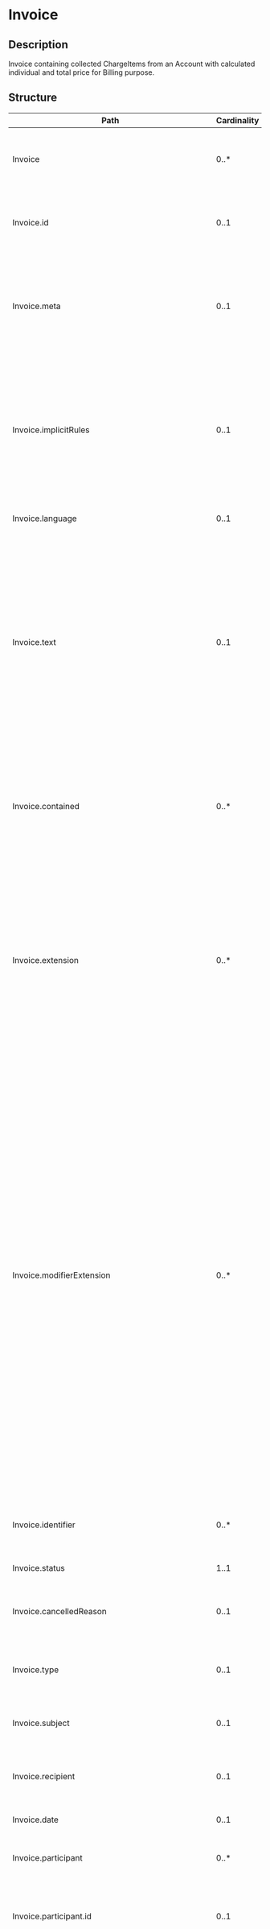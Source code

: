 # Invoice

## Description

Invoice containing collected ChargeItems from an Account with calculated individual and total price for Billing purpose.

## Structure

| Path                                              | Cardinality | Type                                  | Description                                                                                                                                                                                                                                                                                                                                                                                                                                                                                                                                                                                                                                                                                                                                                                                                                                                   |
| ------------------------------------------------- | ----------- | ------------------------------------- | ------------------------------------------------------------------------------------------------------------------------------------------------------------------------------------------------------------------------------------------------------------------------------------------------------------------------------------------------------------------------------------------------------------------------------------------------------------------------------------------------------------------------------------------------------------------------------------------------------------------------------------------------------------------------------------------------------------------------------------------------------------------------------------------------------------------------------------------------------------- |
| Invoice                                           | 0..\*       | Invoice                               | Invoice containing collected ChargeItems from an Account with calculated individual and total price for Billing purpose.                                                                                                                                                                                                                                                                                                                                                                                                                                                                                                                                                                                                                                                                                                                                      |
| Invoice.id                                        | 0..1        | http://hl7.org/fhirpath/System.String | The logical id of the resource, as used in the URL for the resource. Once assigned, this value never changes.                                                                                                                                                                                                                                                                                                                                                                                                                                                                                                                                                                                                                                                                                                                                                 |
| Invoice.meta                                      | 0..1        | Meta                                  | The metadata about the resource. This is content that is maintained by the infrastructure. Changes to the content might not always be associated with version changes to the resource.                                                                                                                                                                                                                                                                                                                                                                                                                                                                                                                                                                                                                                                                        |
| Invoice.implicitRules                             | 0..1        | uri                                   | A reference to a set of rules that were followed when the resource was constructed, and which must be understood when processing the content. Often, this is a reference to an implementation guide that defines the special rules along with other profiles etc.                                                                                                                                                                                                                                                                                                                                                                                                                                                                                                                                                                                             |
| Invoice.language                                  | 0..1        | code                                  | The base language in which the resource is written.                                                                                                                                                                                                                                                                                                                                                                                                                                                                                                                                                                                                                                                                                                                                                                                                           |
| Invoice.text                                      | 0..1        | Narrative                             | A human-readable narrative that contains a summary of the resource and can be used to represent the content of the resource to a human. The narrative need not encode all the structured data, but is required to contain sufficient detail to make it "clinically safe" for a human to just read the narrative. Resource definitions may define what content should be represented in the narrative to ensure clinical safety.                                                                                                                                                                                                                                                                                                                                                                                                                               |
| Invoice.contained                                 | 0..\*       | Resource                              | These resources do not have an independent existence apart from the resource that contains them - they cannot be identified independently, and nor can they have their own independent transaction scope.                                                                                                                                                                                                                                                                                                                                                                                                                                                                                                                                                                                                                                                     |
| Invoice.extension                                 | 0..\*       | Extension                             | May be used to represent additional information that is not part of the basic definition of the resource. To make the use of extensions safe and manageable, there is a strict set of governance applied to the definition and use of extensions. Though any implementer can define an extension, there is a set of requirements that SHALL be met as part of the definition of the extension.                                                                                                                                                                                                                                                                                                                                                                                                                                                                |
| Invoice.modifierExtension                         | 0..\*       | Extension                             | May be used to represent additional information that is not part of the basic definition of the resource and that modifies the understanding of the element that contains it and/or the understanding of the containing element's descendants. Usually modifier elements provide negation or qualification. To make the use of extensions safe and manageable, there is a strict set of governance applied to the definition and use of extensions. Though any implementer is allowed to define an extension, there is a set of requirements that SHALL be met as part of the definition of the extension. Applications processing a resource are required to check for modifier extensions.Modifier extensions SHALL NOT change the meaning of any elements on Resource or DomainResource (including cannot change the meaning of modifierExtension itself). |
| Invoice.identifier                                | 0..\*       | Identifier                            | Identifier of this Invoice, often used for reference in correspondence about this invoice or for tracking of payments.                                                                                                                                                                                                                                                                                                                                                                                                                                                                                                                                                                                                                                                                                                                                        |
| Invoice.status                                    | 1..1        | code                                  | The current state of the Invoice.                                                                                                                                                                                                                                                                                                                                                                                                                                                                                                                                                                                                                                                                                                                                                                                                                             |
| Invoice.cancelledReason                           | 0..1        | string                                | In case of Invoice cancellation a reason must be given (entered in error, superseded by corrected invoice etc.).                                                                                                                                                                                                                                                                                                                                                                                                                                                                                                                                                                                                                                                                                                                                              |
| Invoice.type                                      | 0..1        | CodeableConcept                       | Type of Invoice depending on domain, realm an usage (e.g. internal/external, dental, preliminary).                                                                                                                                                                                                                                                                                                                                                                                                                                                                                                                                                                                                                                                                                                                                                            |
| Invoice.subject                                   | 0..1        | Reference                             | The individual or set of individuals receiving the goods and services billed in this invoice.                                                                                                                                                                                                                                                                                                                                                                                                                                                                                                                                                                                                                                                                                                                                                                 |
| Invoice.recipient                                 | 0..1        | Reference                             | The individual or Organization responsible for balancing of this invoice.                                                                                                                                                                                                                                                                                                                                                                                                                                                                                                                                                                                                                                                                                                                                                                                     |
| Invoice.date                                      | 0..1        | dateTime                              | Date/time(s) of when this Invoice was posted.                                                                                                                                                                                                                                                                                                                                                                                                                                                                                                                                                                                                                                                                                                                                                                                                                 |
| Invoice.participant                               | 0..\*       | BackboneElement                       | Indicates who or what performed or participated in the charged service.                                                                                                                                                                                                                                                                                                                                                                                                                                                                                                                                                                                                                                                                                                                                                                                       |
| Invoice.participant.id                            | 0..1        | http://hl7.org/fhirpath/System.String | Unique id for the element within a resource (for internal references). This may be any string value that does not contain spaces.                                                                                                                                                                                                                                                                                                                                                                                                                                                                                                                                                                                                                                                                                                                             |
| Invoice.participant.extension                     | 0..\*       | Extension                             | May be used to represent additional information that is not part of the basic definition of the element. To make the use of extensions safe and manageable, there is a strict set of governance applied to the definition and use of extensions. Though any implementer can define an extension, there is a set of requirements that SHALL be met as part of the definition of the extension.                                                                                                                                                                                                                                                                                                                                                                                                                                                                 |
| Invoice.participant.modifierExtension             | 0..\*       | Extension                             | May be used to represent additional information that is not part of the basic definition of the element and that modifies the understanding of the element in which it is contained and/or the understanding of the containing element's descendants. Usually modifier elements provide negation or qualification. To make the use of extensions safe and manageable, there is a strict set of governance applied to the definition and use of extensions. Though any implementer can define an extension, there is a set of requirements that SHALL be met as part of the definition of the extension. Applications processing a resource are required to check for modifier extensions.Modifier extensions SHALL NOT change the meaning of any elements on Resource or DomainResource (including cannot change the meaning of modifierExtension itself).    |
| Invoice.participant.role                          | 0..1        | CodeableConcept                       | Describes the type of involvement (e.g. transcriptionist, creator etc.). If the invoice has been created automatically, the Participant may be a billing engine or another kind of device.                                                                                                                                                                                                                                                                                                                                                                                                                                                                                                                                                                                                                                                                    |
| Invoice.participant.actor                         | 1..1        | Reference                             | The device, practitioner, etc. who performed or participated in the service.                                                                                                                                                                                                                                                                                                                                                                                                                                                                                                                                                                                                                                                                                                                                                                                  |
| Invoice.issuer                                    | 0..1        | Reference                             | The organizationissuing the Invoice.                                                                                                                                                                                                                                                                                                                                                                                                                                                                                                                                                                                                                                                                                                                                                                                                                          |
| Invoice.account                                   | 0..1        | Reference                             | Account which is supposed to be balanced with this Invoice.                                                                                                                                                                                                                                                                                                                                                                                                                                                                                                                                                                                                                                                                                                                                                                                                   |
| Invoice.lineItem                                  | 0..\*       | BackboneElement                       | Each line item represents one charge for goods and services rendered. Details such as date, code and amount are found in the referenced ChargeItem resource.                                                                                                                                                                                                                                                                                                                                                                                                                                                                                                                                                                                                                                                                                                  |
| Invoice.lineItem.id                               | 0..1        | http://hl7.org/fhirpath/System.String | Unique id for the element within a resource (for internal references). This may be any string value that does not contain spaces.                                                                                                                                                                                                                                                                                                                                                                                                                                                                                                                                                                                                                                                                                                                             |
| Invoice.lineItem.extension                        | 0..\*       | Extension                             | May be used to represent additional information that is not part of the basic definition of the element. To make the use of extensions safe and manageable, there is a strict set of governance applied to the definition and use of extensions. Though any implementer can define an extension, there is a set of requirements that SHALL be met as part of the definition of the extension.                                                                                                                                                                                                                                                                                                                                                                                                                                                                 |
| Invoice.lineItem.modifierExtension                | 0..\*       | Extension                             | May be used to represent additional information that is not part of the basic definition of the element and that modifies the understanding of the element in which it is contained and/or the understanding of the containing element's descendants. Usually modifier elements provide negation or qualification. To make the use of extensions safe and manageable, there is a strict set of governance applied to the definition and use of extensions. Though any implementer can define an extension, there is a set of requirements that SHALL be met as part of the definition of the extension. Applications processing a resource are required to check for modifier extensions.Modifier extensions SHALL NOT change the meaning of any elements on Resource or DomainResource (including cannot change the meaning of modifierExtension itself).    |
| Invoice.lineItem.sequence                         | 0..1        | positiveInt                           | Sequence in which the items appear on the invoice.                                                                                                                                                                                                                                                                                                                                                                                                                                                                                                                                                                                                                                                                                                                                                                                                            |
| Invoice.lineItem.chargeItem[x]                    | 1..1        | Reference                             | The ChargeItem contains information such as the billing code, date, amount etc. If no further details are required for the lineItem, inline billing codes can be added using the CodeableConcept data type instead of the Reference.                                                                                                                                                                                                                                                                                                                                                                                                                                                                                                                                                                                                                          |
| Invoice.lineItem.priceComponent                   | 0..\*       | BackboneElement                       | The price for a ChargeItem may be calculated as a base price with surcharges/deductions that apply in certain conditions. A ChargeItemDefinition resource that defines the prices, factors and conditions that apply to a billing code is currently under development. The priceComponent element can be used to offer transparency to the recipient of the Invoice as to how the prices have been calculated.                                                                                                                                                                                                                                                                                                                                                                                                                                                |
| Invoice.lineItem.priceComponent.id                | 0..1        | http://hl7.org/fhirpath/System.String | Unique id for the element within a resource (for internal references). This may be any string value that does not contain spaces.                                                                                                                                                                                                                                                                                                                                                                                                                                                                                                                                                                                                                                                                                                                             |
| Invoice.lineItem.priceComponent.extension         | 0..\*       | Extension                             | May be used to represent additional information that is not part of the basic definition of the element. To make the use of extensions safe and manageable, there is a strict set of governance applied to the definition and use of extensions. Though any implementer can define an extension, there is a set of requirements that SHALL be met as part of the definition of the extension.                                                                                                                                                                                                                                                                                                                                                                                                                                                                 |
| Invoice.lineItem.priceComponent.modifierExtension | 0..\*       | Extension                             | May be used to represent additional information that is not part of the basic definition of the element and that modifies the understanding of the element in which it is contained and/or the understanding of the containing element's descendants. Usually modifier elements provide negation or qualification. To make the use of extensions safe and manageable, there is a strict set of governance applied to the definition and use of extensions. Though any implementer can define an extension, there is a set of requirements that SHALL be met as part of the definition of the extension. Applications processing a resource are required to check for modifier extensions.Modifier extensions SHALL NOT change the meaning of any elements on Resource or DomainResource (including cannot change the meaning of modifierExtension itself).    |
| Invoice.lineItem.priceComponent.type              | 1..1        | code                                  | This code identifies the type of the component.                                                                                                                                                                                                                                                                                                                                                                                                                                                                                                                                                                                                                                                                                                                                                                                                               |
| Invoice.lineItem.priceComponent.code              | 0..1        | CodeableConcept                       | A code that identifies the component. Codes may be used to differentiate between kinds of taxes, surcharges, discounts etc.                                                                                                                                                                                                                                                                                                                                                                                                                                                                                                                                                                                                                                                                                                                                   |
| Invoice.lineItem.priceComponent.factor            | 0..1        | decimal                               | The factor that has been applied on the base price for calculating this component.                                                                                                                                                                                                                                                                                                                                                                                                                                                                                                                                                                                                                                                                                                                                                                            |
| Invoice.lineItem.priceComponent.amount            | 0..1        | Money                                 | The amount calculated for this component.                                                                                                                                                                                                                                                                                                                                                                                                                                                                                                                                                                                                                                                                                                                                                                                                                     |
| Invoice.totalPriceComponent                       | 0..\*       | Invoice                               | The total amount for the Invoice may be calculated as the sum of the line items with surcharges/deductions that apply in certain conditions. The priceComponent element can be used to offer transparency to the recipient of the Invoice of how the total price was calculated.                                                                                                                                                                                                                                                                                                                                                                                                                                                                                                                                                                              |
| Invoice.totalNet                                  | 0..1        | Money                                 | Invoice total , taxes excluded.                                                                                                                                                                                                                                                                                                                                                                                                                                                                                                                                                                                                                                                                                                                                                                                                                               |
| Invoice.totalGross                                | 0..1        | Money                                 | Invoice total, tax included.                                                                                                                                                                                                                                                                                                                                                                                                                                                                                                                                                                                                                                                                                                                                                                                                                                  |
| Invoice.paymentTerms                              | 0..1        | markdown                              | Payment details such as banking details, period of payment, deductibles, methods of payment.                                                                                                                                                                                                                                                                                                                                                                                                                                                                                                                                                                                                                                                                                                                                                                  |
| Invoice.note                                      | 0..\*       | Annotation                            | Comments made about the invoice by the issuer, subject, or other participants.                                                                                                                                                                                                                                                                                                                                                                                                                                                                                                                                                                                                                                                                                                                                                                                |

## Search Parameters

| Name                    | Type      | Description                                                               | Expression                                                                        |
| ----------------------- | --------- | ------------------------------------------------------------------------- | --------------------------------------------------------------------------------- |
| \_text                  | string    | Search on the narrative of the resource                                   |
| \_content               | string    | Search on the entire content of the resource                              |
| \_id                    | token     | Logical id of this artifact                                               | Resource.id                                                                       |
| \_lastUpdated           | date      | When the resource version last changed                                    | Resource.meta.lastUpdated                                                         |
| \_profile               | uri       | Profiles this resource claims to conform to                               | Resource.meta.profile                                                             |
| \_query                 | token     | A custom search profile that describes a specific defined query operation |
| \_security              | token     | Security Labels applied to this resource                                  | Resource.meta.security                                                            |
| \_source                | uri       | Identifies where the resource comes from                                  | Resource.meta.source                                                              |
| \_tag                   | token     | Tags applied to this resource                                             | Resource.meta.tag                                                                 |
| account                 | reference | Account that is being balanced                                            | Invoice.account                                                                   |
| date                    | date      | Invoice date / posting date                                               | Invoice.date                                                                      |
| identifier              | token     | Business Identifier for item                                              | Invoice.identifier                                                                |
| issuer                  | reference | Issuing Organization of Invoice                                           | Invoice.issuer                                                                    |
| participant             | reference | Individual who was involved                                               | Invoice.participant.actor                                                         |
| participant-role        | token     | Type of involvement in creation of this Invoice                           | Invoice.participant.role                                                          |
| patient                 | reference | Recipient(s) of goods and services                                        | Invoice.subject.where(resolve() is Patient)                                       |
| recipient               | reference | Recipient of this invoice                                                 | Invoice.recipient                                                                 |
| status                  | token     | draft / issued / balanced / cancelled / entered-in-error                  | Invoice.status                                                                    |
| subject                 | reference | Recipient(s) of goods and services                                        | Invoice.subject                                                                   |
| totalgross              | quantity  | Gross total of this Invoice                                               | Invoice.totalGross                                                                |
| totalnet                | quantity  | Net total of this Invoice                                                 | Invoice.totalNet                                                                  |
| type                    | token     | Type of Invoice                                                           | Invoice.type                                                                      |
| \_iguhealth-version-seq | number    | The version sequence of the resource                                      | Resource.meta.extension.where(url='https://iguhealth.app/version-sequence').value |
| \_iguhealth-author      | token     | The author of the resource                                                | Resource.meta.extension.where(url='https://iguhealth.app/author').value           |
